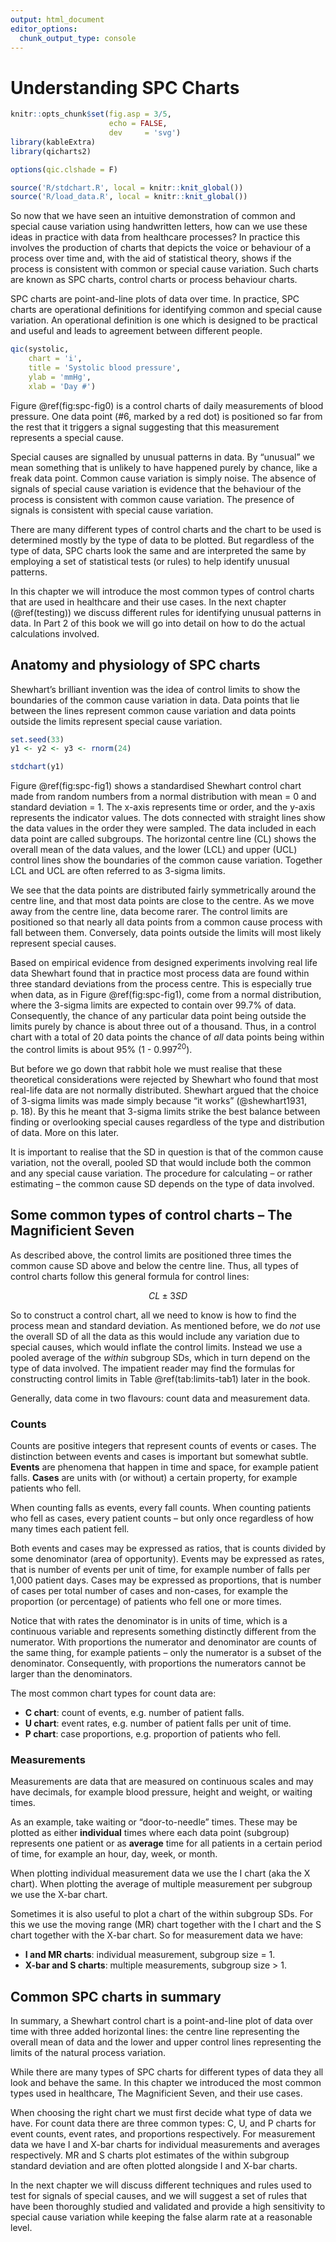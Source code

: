 ```yaml
---
output: html_document
editor_options: 
  chunk_output_type: console
---
```


# Understanding SPC Charts {#charts-intro}


```r
knitr::opts_chunk$set(fig.asp = 3/5,
                      echo = FALSE,
                      dev     = 'svg')
library(kableExtra)
library(qicharts2)

options(qic.clshade = F)

source('R/stdchart.R', local = knitr::knit_global())
source('R/load_data.R', local = knitr::knit_global())
```

So now that we have seen an intuitive demonstration of common and special cause variation using handwritten letters, how can we use these ideas in practice with data from healthcare processes? In practice this involves the production of charts that depicts the voice or behaviour of a process over time and, with the aid of statistical theory, shows if the process is consistent with common or special cause variation. Such charts are known as SPC charts, control charts or process behaviour charts.

SPC charts are point-and-line plots of data over time. In practice, SPC charts are operational definitions for identifying common and special cause variation. An operational definition is one which is designed to be practical and useful and leads to agreement between different people.

```r
qic(systolic, 
    chart = 'i',
    title = 'Systolic blood pressure',
    ylab = 'mmHg',
    xlab = 'Day #')
```

Figure \@ref(fig:spc-fig0) is a control charts of daily measurements of blood pressure. One data point (#6, marked by a red dot) is positioned so far from the rest that it triggers a signal suggesting that this measurement represents a special cause.

Special causes are signalled by unusual patterns in data. By "unusual" we mean something that is unlikely to have happened purely by chance, like a freak data point. Common cause variation is simply noise. The absence of signals of special cause variation is evidence that the behaviour of the process is consistent with common cause variation. The presence of signals is consistent with special cause variation.

There are many different types of control charts and the chart to be used is determined mostly by the type of data to be plotted. But regardless of the type of data, SPC charts look the same and are interpreted the same by employing a set of statistical tests (or rules) to help identify unusual patterns.

In this chapter we will introduce the most common types of control charts that are used in healthcare and their use cases. In the next chapter (\@ref(testing)) we discuss different rules for identifying unusual patterns in data. In Part 2 of this book we will go into detail on how to do the actual calculations involved.

## Anatomy and physiology of SPC charts

Shewhart's brilliant invention was the idea of control limits to show the boundaries of the common cause variation in data. Data points that lie between the lines represent common cause variation and data points outside the limits represent special cause variation.

```r
set.seed(33)
y1 <- y2 <- y3 <- rnorm(24)

stdchart(y1)
```

Figure \@ref(fig:spc-fig1) shows a standardised Shewhart control chart made from random numbers from a normal distribution with mean = 0 and standard deviation = 1. The x-axis represents time or order, and the y-axis represents the indicator values. The dots connected with straight lines show the data values in the order they were sampled. The data included in each data point are called subgroups. The horizontal centre line (CL) shows the overall mean of the data values, and the lower (LCL) and upper (UCL) control lines show the boundaries of the common cause variation. Together LCL and UCL are often referred to as 3-sigma limits.

We see that the data points are distributed fairly symmetrically around the centre line, and that most data points are close to the centre. As we move away from the centre line, data become rarer. 
The control limits are positioned so that nearly all data points from a common cause process with fall between them. Conversely, data points outside the limits will most likely represent special causes.

Based on empirical evidence from designed experiments involving real life data Shewhart found that in practice most process data are found within three standard deviations from the process centre. This is especially true when data, as in Figure  \@ref(fig:spc-fig1), come from a normal distribution, where the 3-sigma limits are expected to contain over 99.7% of data. Consequently, the chance of any particular data point being outside the limits purely by chance is about three out of a thousand. Thus, in a control chart with a total of 20 data points the chance of *all* data points being within the control limits is about 95% (1 - 0.997^20^).

But before we go down that rabbit hole we must realise that these theoretical considerations were rejected by Shewhart who found that most real-life data are not normally distributed. Shewhart argued that the choice of 3-sigma limits was made simply because "it works" (@shewhart1931, p. 18). By this he meant that 3-sigma limits strike the best balance between finding or overlooking special causes regardless of the type and distribution of data. More on this later.

It is important to realise that the SD in question is that of the common cause variation, not the overall, pooled SD that would include both the common and any special cause variation. The procedure for calculating -- or rather estimating -- the common cause SD depends on the type of data involved.

## Some common types of control charts -- The Magnificient Seven


As described above, the control limits are positioned three times the common cause SD above and below the centre line. Thus, all types of control charts follow this general formula for control lines:

$$CL \pm 3SD$$

So to construct a control chart, all we need to know is how to find the process mean and standard deviation. As mentioned before, we do *not* use the overall SD of all the data as this would include any variation due to special causes, which would inflate the control limits. Instead we use a pooled average of the *within* subgroup SDs, which in turn depend on the type of data involved. The impatient reader may find the formulas for constructing control limits in Table \@ref(tab:limits-tab1) later in the book.

Generally, data come in two flavours: count data and measurement data.

### Counts

Counts are positive integers that represent counts of events or cases. The distinction between events and cases is important but somewhat subtle. **Events** are phenomena that happen in time and space, for example patient falls. **Cases** are units with (or without) a certain property, for example patients who fell. 

When counting falls as events, every fall counts. When counting patients who fell as cases, every patient counts -- but only once regardless of how many times each patient fell. 

Both events and cases may be expressed as ratios, that is counts divided by some denominator (area of opportunity). Events may be expressed as rates, that is number of events per unit of time, for example number of falls per 1,000 patient days. Cases may be expressed as proportions, that is number of cases per total number of cases and non-cases, for example the proportion (or percentage) of patients who fell one or more times.

Notice that with rates the denominator is in units of time, which is a continuous variable and represents something distinctly different from the numerator. With proportions the numerator and denominator are counts of the same thing, for example patients -- only the numerator is a subset of the denominator. Consequently, with proportions the numerators cannot be larger than the denominators.

The most common chart types for count data are:

* **C chart**: count of events, e.g. number of patient falls.
* **U chart**: event rates, e.g. number of patient falls per unit of time.
* **P chart**: case proportions, e.g. proportion of patients who fell.

### Measurements

Measurements are data that are measured on continuous scales and may have decimals, for example blood pressure, height and weight, or waiting times.

As an example, take waiting or "door-to-needle" times. These may be plotted as either **individual** times where each data point (subgroup) represents one patient or as **average** time for all patients in a certain period of time, for example an hour, day, week, or month.

When plotting individual measurement data we use the I chart (aka the X chart). When plotting the average of multiple measurement per subgroup we use the X-bar chart.

Sometimes it is also useful to plot a chart of the within subgroup SDs. For this we use the moving range (MR) chart together with the I chart and the S chart together with the X-bar chart. So for measurement data we have:

* **I and MR charts**: individual measurement, subgroup size = 1.
* **X-bar and S charts**: multiple measurements, subgroup size > 1.

## Common SPC charts in summary

In summary, a Shewhart control chart is a point-and-line plot of data over time with three added horizontal lines: the centre line representing the overall mean of data and the lower and upper control lines representing the limits of the natural process variation.

While there are many types of SPC charts for different types of data they all look and behave the same. In this chapter we introduced the most common types used in healthcare, The Magnificient Seven, and their use cases.

When choosing the right chart we must first decide what type of data we have. For count data there are three common types: C, U, and P charts for event counts, event rates, and proportions respectively. For measurement data we have I and X-bar charts for individual measurements and averages respectively. MR and S charts plot estimates of the within subgroup standard deviation and are often plotted alongside I and X-bar charts.

In the next chapter we will discuss different techniques and rules used to test for signals of special causes, and we will suggest a set of rules that have been thoroughly studied and validated and provide a high sensitivity to special cause variation while keeping the false alarm rate at a reasonable level.
